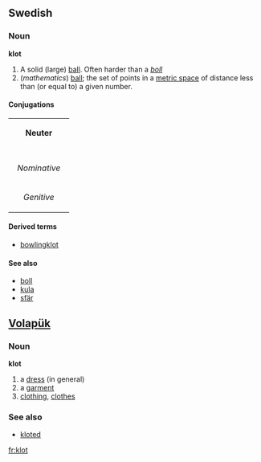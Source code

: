 ==Swedish==
===Noun===
'''klot'''

#A solid (large) [[ball]]. Often harder than a ''[[boll#Swedish|boll]]''
#(''mathematics'') [[ball]]; the set of points in a [[metric space]] of distance less than (or equal to) a given number.

====Conjugations====
{| border=1 cellspacing=0 
| bgcolor=#FFFFF0 colspan=5 align=center | '''Neuter''' 
|- 
|- bgcolor=#FFFFF0 align=center 
! rowspan=2 | 
| colspan=2 width=105 | ''Singular'' 
| colspan=2 | ''Plural'' 
|- bgcolor=#FFFFF0 align=center 
| width=105 | ''Indefinite'' 
| width=105 | ''Definite'' 
| width=105 | ''Indefinite'' 
|  width=105 | ''Definite'' 
|- align=center 
| width=105 bgcolor=#FFFFF0 | ''Nominative'' 
| [[klot]] 
| [[klotet]] 
| [[klot]] 
| [[kloten]] 
|- align=center 
| width=105 bgcolor=#FFFFF0 | ''Genitive'' 
| [[klots]] 
| [[klotets]] 
| [[klots]] 
| [[klotens]]
|} 

====Derived terms====
*[[bowlingklot]]

====See also====
*[[boll]]
*[[kula]]
*[[sfär]]

== [[Volapük]] == 
=== Noun === 
'''klot'''
# a [[dress]] (in general) 
# a [[garment]] 
# [[clothing]], [[clothes]]

=== See also ===
*[[kloted]]

[[fr:klot]]